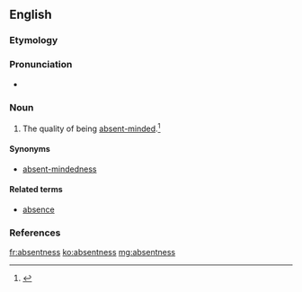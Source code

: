 ==English==

===Etymology===
{{suffix|absent|ness}}

===Pronunciation===
* {{a|US}} {{IPA|/ˈæb.sn̩t.nəs/}}

===Noun===
{{en-noun|-}}
# The quality of being [[absent-minded]].{{defdate|First attested in the mid 19<sup>th</sup> century.}}<ref name=SOED>{{reference-book | last =| first = | authorlink =  | coauthors =  | editor =Brown, Lesley  | others =  | title = The Shorter Oxford English Dictionary | origdate =  | origyear = 1933| origmonth =  | url =  | format =  | accessdate =  | accessyear =  | accessmonth =  | edition = 5th | date =  | year =2003| month =  | publisher =Oxford University Press  | location =Oxford, UK | language =  | id =  | doi = | isbn =978-0-19-860575-7 | lccn = | ol = | pages =8| chapter =  | chapterurl =  | quote =}}</ref>

====Synonyms====
* [[absent-mindedness]]

====Related terms====
* [[absence]]

===References===
<references/>

[[fr:absentness]]
[[ko:absentness]]
[[mg:absentness]]